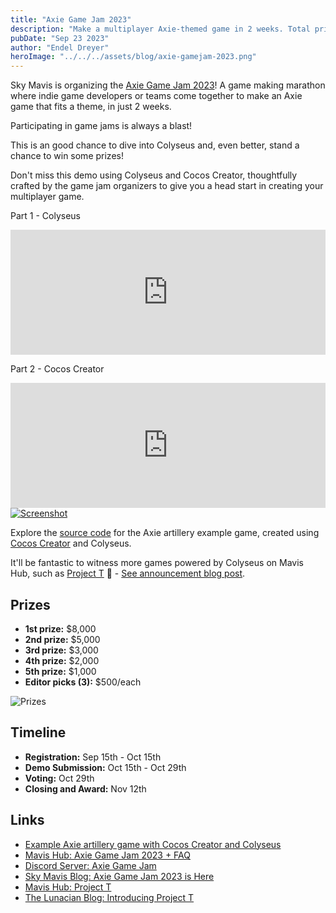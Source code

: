 ```yaml
---
title: "Axie Game Jam 2023"
description: "Make a multiplayer Axie-themed game in 2 weeks. Total prize of $20,500."
pubDate: "Sep 23 2023"
author: "Endel Dreyer"
heroImage: "../../../assets/blog/axie-gamejam-2023.png"
---
```


Sky Mavis is organizing the [Axie Game Jam 2023](https://hub.skymavis.com/axie-game-jam/2023)! A game making marathon where indie game developers or teams come together to make an Axie game that fits a theme, in just 2 weeks.

Participating in game jams is always a blast!

This is an good chance to dive into Colyseus and, even better, stand a chance to win some prizes!

Don't miss this demo using Colyseus and Cocos Creator, thoughtfully crafted by the game jam organizers to give you a head start in creating your multiplayer game.

<div class="grid grid-cols-1 md:grid-cols-2 gap-6 w-full justify-between">
  <div class="">
    <p class="text-sm py-4 italic">Part 1 - Colyseus</p>
    <iframe width="100%" height="200" src="https://www.youtube.com/embed/3VbezGk7y1Y" title="Axie Multiplayer with Cocos Creator & Colyseus - Part1" frameborder="0" allow="accelerometer; autoplay; clipboard-write; encrypted-media; gyroscope; picture-in-picture; web-share" allowfullscreen></iframe>
  </div>
  <div class="">
    <p class="text-sm py-4 italic">Part 2 - Cocos Creator</p>
    <iframe width="100%" height="200" src="https://www.youtube.com/embed/OL2NL7UhykI" title="Axie Multiplayer with Cocos Creator & Colyseus - Part2" frameborder="0" allow="accelerometer; autoplay; clipboard-write; encrypted-media; gyroscope; picture-in-picture; web-share" allowfullscreen></iframe>
  </div>
</div>

<div class="mx-auto mt-6 mb-12 w-sm w-full lg:w-2/3 text-center text-gray-600">
  <a href="https://github.com/axieinfinity/cc-axie-colyseus-demo"><Image class="rounded" src={screenshot} alt="Screenshot" /></a>
  <p class="text-sm p-3 italic">Explore the <a href="https://github.com/axieinfinity/cc-axie-colyseus-demo">source code</a> for the Axie artillery example game, created using <a href="https://www.cocos.com/en/creator">Cocos Creator</a> and Colyseus.</p>
</div>

It'll be fantastic to witness more games powered by Colyseus on Mavis Hub, such as [Project T](https://hub.skymavis.com/games/project-t) 🎉 - [See announcement blog post](https://blog.axieinfinity.com/p/project-t).

## Prizes

- **1st prize:** $8,000
- **2nd prize:** $5,000
- **3rd prize:** $3,000
- **4th prize:** $2,000
- **5th prize:** $1,000
- **Editor picks (3):** $500/each

<Image class="rounded-3xl" src={prizes} alt="Prizes" />

## Timeline

- **Registration:** Sep 15th - Oct 15th
- **Demo Submission:** Oct 15th - Oct 29th
- **Voting:** Oct 29th
- **Closing and Award:** Nov 12th

## Links

- [Example Axie artillery game with Cocos Creator and Colyseus](https://github.com/axieinfinity/cc-axie-colyseus-demo)
- [Mavis Hub: Axie Game Jam 2023 + FAQ](https://hub.skymavis.com/axie-game-jam/2023)
- [Discord Server: Axie Game Jam](https://discord.gg/J8XC9HxUSE)
- [Sky Mavis Blog: Axie Game Jam 2023 is Here](https://blog.skymavis.com/p/axie-game-jam-2023-is-here)
- [Mavis Hub: Project T](https://hub.skymavis.com/games/project-t)
- [The Lunacian Blog: Introducing Project T](https://blog.axieinfinity.com/p/project-t)
